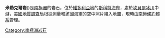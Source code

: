 '''米勒克爾岩'''({{coord|73|39|S|163|15|E|source:GNIS|display=inline,title}})是[[南極洲|南極洲]]的岩石，位於[[維多利亞地|維多利亞地]]的[[斯科特海岸|斯科特海岸]]，處於[[坎貝爾冰川|坎貝爾冰川]]中游，[[美國地質調查局|美國地質調查局]]根據測量和該國海軍的空中照片繪入地圖，現時由[[南極條約體系|南極條約體系]]管理。

{{usgs-gazetteer|id=9877}}

{{DEFAULTSORT:Mericle Rock}}
[[Category:南極洲岩石|Category:南極洲岩石]]


{{ScottCoast-geo-stub}}